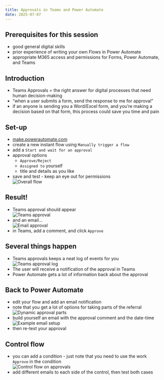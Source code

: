 ```yaml
---
title: Approvals in Teams and Power Automate
date: 2025-07-07
---
```


## Prerequisites for this session

-   good general digital skills
-   prior experience of writing your own Flows in Power Automate
-   appropriate M365 access and permissions for Forms, Power Automate, and Teams

## Introduction

-   Teams Approvals = the right answer for digital processes that need human decision-making
-   "when a user submits a form, send the response to me for approval"
- if an anyone is sending you a Word/Excel form, and you're making a decision based on that form, this process could save you time and pain

## Set-up

-   [make.powerautomate.com](https://make.powerautomate.com)
-   create a new instant flow using `Manually trigger a flow`
-   add a `Start and wait for an approval`
-   approval options
    -   `Approve/Reject`
    -   `Assigned to` yourself
    -   title and details as you like
-   save and test - keep an eye out for permissions </br> ![Overall flow](../src/images/clipboard-398192087.png)

## Result!

-   Teams approval should appear </br>![Teams approval](../src/images/clipboard-1858339355.png)
-   and an email... </br>![Email approval](../src/images/clipboard-3242366602.png)
-   in Teams, add a comment, and click `Approve`

## Several things happen

-   Teams approvals keeps a neat log of events for you </br>![Teams approval log](../src/images/clipboard-1263615662.png)
-   The user will receive a notification of the approval in Teams
-   Power Automate gets a lot of information back about the approval

## Back to Power Automate

-   edit your flow and add an email notification
-   note that you get a lot of options for taking parts of the referral </br> ![Dynamic approval parts](../src/images/clipboard-2464098671.png)
-   build yourself an email with the approval comment and the date-time </br>![Example email setup](../src/images/clipboard-3887599392.png)
-   then re-test your approval

## Control flow

-   you can add a condition - just note that you need to use the work `Approve` in the condition </br>![Control flow on approvals](../src/images/clipboard-3044742246.png)
- add different emails to each side of the control, then test both cases


